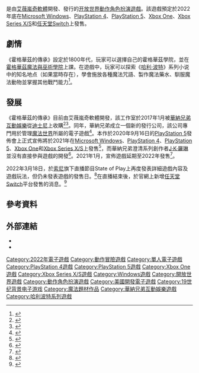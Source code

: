 {{NoteTA
|G1=Games
|G2=HarryPotter
|1=zh-cn:霍格沃兹：遗产;zh-hk:霍格華茲的傳承;zh-tw:霍格華茲的傳承;
}}
{{Future game}}
{{Infobox video game
| title = 霍格華茲的傳承
| english = Hogwarts Legacy
| image = 
| caption = 
| developer = [[艾薇嵐奇軟體|艾薇嵐奇軟體]]
| publisher = {{le|港口鑰遊戲|Portkey Games}}
| series = [[魔法世界_(跨媒體製作)|魔法世界]]
| engine = 
| platforms = {{ubl|[[Microsoft_Windows|Microsoft Windows]]|[[PlayStation_4|PlayStation 4]]|[[PlayStation_5|PlayStation 5]]|[[Xbox_One|Xbox One]]|[[Xbox_Series_X/S|Xbox Series X/S]]|[[任天堂Switch|任天堂Switch]]}}
| released = {{Video game release|WW|2022年底}}
| genre = [[動作角色扮演遊戲|動作角色扮演遊戲]]
| modes = [[單人電子遊戲|單人]]
| director = 
| producer = 
| designer = 
| programmer = 
| writer = 
| composer = 
}}
{{vgname|霍格華茲的傳承|en=Hogwarts Legacy|diff=yes|cn=霍格沃兹：遗产|tw=霍格華茲的傳承|hk=tw}}是由[[艾薇嵐奇軟體|艾薇嵐奇軟體]]開發、{{le|港口鑰遊戲|Portkey Games}}發行的[[開放世界|开放世界]][[動作角色扮演遊戲|動作角色扮演遊戲]]。該遊戲預定於2022年底在[[Microsoft_Windows|Microsoft Windows]]、[[PlayStation_4|PlayStation 4]]、[[PlayStation_5|PlayStation 5]]、[[Xbox_One|Xbox One]]、[[Xbox_Series_X/S|Xbox Series X/S]]和[[任天堂Switch|任天堂Switch]]上發售。

== 劇情 ==
《霍格華茲的傳承》設定於1800年代，玩家可以選擇自己的霍格華茲學院，並在[[霍格華茲魔法與巫術學院|霍格華茲魔法與巫術學院]]上課。在遊戲中，玩家可以探索《[[哈利·波特|哈利·波特]]》系列小说中的知名地点（如果當時存在），學會施放各種魔法咒語、製作魔法藥水、馴服魔法動物並掌握其他戰鬥能力<ref name=":0">{{Cite web|title=Hogwarts Legacy FAQ|url=http://wbgamessupport.wbgames.com/hc/en-us/articles/360053572774|access-date=2020-09-19|website=Other WB Games|language=en-US}}</ref>。

== 發展 ==
《霍格華茲的傳承》目前由艾薇嵐奇軟體開發，該工作室於2017年1月被[[華納兄弟互動娛樂|華納兄弟互動娛樂]]從[[迪士尼|迪士尼]]上收購<ref>{{cite web|last1=Statt|first1=Nick|date=2020-09-16|title=Hogwarts Legacy is an open world Harry Potter game coming to PS5, Xbox Series X, and PC|url=https://www.theverge.com/21440330/harry-potter-hogwarts-legacy-ps5-playstation-5-trailer-open-world-sony|dead-url=no|archive-url=|archive-date=|accessdate=2020-09-16|website=[[The_Verge|The Verge]]}}</ref><ref>{{cite web|url=https://venturebeat.com/2017/01/27/the-deanbeat-avalanche-software-disney-warner-bros/|title=The DeanBeat: How Warner Bros. rescued Avalanche Studios after Disney buried it|first=Dean|last=Takahshi|work=[[VentureBeat|VentureBeat]]|date=2017-01-27|accessdate=2020-09-20}}</ref>。同年，華納兄弟成立一個新的發行公司{{le|港口鑰遊戲|Portkey Games}}，該公司專門用於管理[[魔法世界_(跨媒體製作)|魔法世界]]所屬的電子遊戲<ref>{{cite web|url=https://venturebeat.com/2017/11/08/warner-bros-interactive-conjures-up-portkey-games-to-oversee-harry-potter-license/|title=Warner Bros. Interactive conjures up Portkey Games to oversee Harry Potter license|first=Jeff|last=Grubb|work=[[VentureBeat|VentureBeat]]|date=2017-11-08|accessdate=2020-09-20|archive-date=2018-01-19|archive-url=https://web.archive.org/web/20180119175548/https://venturebeat.com/2017/11/08/warner-bros-interactive-conjures-up-portkey-games-to-oversee-harry-potter-license/|dead-url=no}}</ref>。本作於2020年9月16日的[[PlayStation_5|PlayStation 5]]發佈會上正式宣佈將於2021年在[[Microsoft_Windows|Microsoft Windows]]、[[PlayStation_4|PlayStation 4]]、[[PlayStation_5|PlayStation 5]]、[[Xbox_One|Xbox One]]和[[Xbox_Series_X/S|Xbox Series X/S]]上發售<ref>{{cite web|url=https://www.ign.com/articles/ps5-harry-potter-rpg|title=Harry Potter RPG Hogwarts Legacy Announced, Confirmed for PS5|first=Jonathon|last=Dornbush|website=[[IGN|IGN]]|date=2020-09-16|accessdate=2020-09-17}}</ref>，而華納兄弟澄清系列創作者[[J·K·羅琳|J·K·羅琳]]並沒有直接參與遊戲的開發<ref>{{cite web|url=https://www.theverge.com/2020/9/17/21443940/hogwarts-legacy-jk-rowling-transphobia-warner-bros-robert-galbraith|title=Warner Bros. reassures fans that J.K. Rowling isn’t directly involved with new Harry Potter game|first=Bijan|last=Stephen|work=[[The_Verge|The Verge]]|date=2020-09-17|accessdate=2020-09-20}}</ref>。2021年1月，宣佈遊戲延期至2022年發售<ref>{{Cite web |last=Schreier |first=Jason |date=2021-01-13 |title=Warner Bros. Delays Harry Potter Video Game Until 2022 |url=https://www.bloomberg.com/news/articles/2021-01-13/warner-brothers-delays-harry-potter-video-game-until-2022?srnd=technology-vp |access-date=2021-01-13 |website=[[Bloomberg_News|Bloomberg]]}}</ref>。

2022年3月18日，於[[索尼互動娛樂|索尼]]旗下直播節目State of Play上再度發表詳細遊戲內容及遊戲玩法，但仍未發表遊戲的發售日。<ref>{{Cite web|title=Live the Unwritten in Thursday’s Hogwarts Legacy State of Play|url=https://blog.playstation.com/2022/03/14/live-the-unwritten-in-thursdays-hogwarts-legacy-state-of-play/|access-date=2022-03-18|date=2022-03-14|work=PlayStation.Blog|language=en-US}}</ref>在直播結束後，於官網上新增[[任天堂Switch|任天堂Switch]]平台發售的消息。<ref>{{Cite web|title=Hogwarts Legacy coming to Switch|url=https://nintendoeverything.com/hogwarts-legacy-coming-to-switch/|access-date=2022-03-18|date=2022-03-18|work=Nintendo Everything|language=en}}</ref>

== 參考資料 ==
{{reflist|30em}}

== 外部連結 ==
* {{官方网站|https://www.hogwartslegacy.com/zh-tw}}
* {{IMDb title}}

{{哈利波特}}

{{DEFAULTSORT:Hogwarts Legacy}}
[[Category:2022年電子遊戲|Category:2022年電子遊戲]]
[[Category:動作冒險遊戲|Category:動作冒險遊戲]]
[[Category:單人電子遊戲|Category:單人電子遊戲]]
[[Category:PlayStation_4遊戲|Category:PlayStation 4遊戲]]
[[Category:PlayStation_5遊戲|Category:PlayStation 5遊戲]]
[[Category:Xbox_One遊戲|Category:Xbox One遊戲]]
[[Category:Xbox_Series_X/S遊戲|Category:Xbox Series X/S遊戲]]
[[Category:Windows遊戲|Category:Windows遊戲]]
[[Category:開放世界遊戲|Category:開放世界遊戲]]
[[Category:動作角色扮演遊戲|Category:動作角色扮演遊戲]]
[[Category:美國開發電子遊戲|Category:美國開發電子遊戲]]
[[Category:19世纪背景电子游戏|Category:19世纪背景电子游戏]]
[[Category:魔法題材作品|Category:魔法題材作品]]
[[Category:華納兄弟互動娛樂遊戲|Category:華納兄弟互動娛樂遊戲]]
[[Category:哈利波特系列遊戲|Category:哈利波特系列遊戲]]